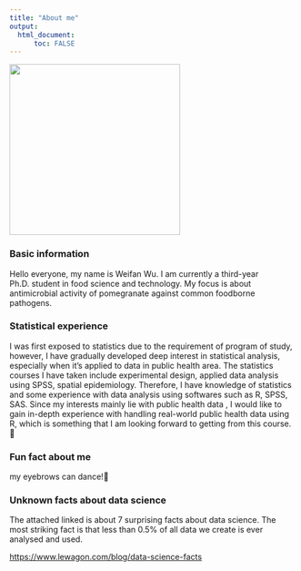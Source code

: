 ---
title: "About me"
output: 
  html_document:
      toc: FALSE
---

![](picture.png){fig-align="center" width="300"}

### **Basic information**

Hello everyone, my name is Weifan Wu. I am currently a third-year Ph.D. student in food science and technology. My focus is about antimicrobial activity of pomegranate against common foodborne pathogens.

### **Statistical experience**

I was first exposed to statistics due to the requirement of program of study, however, I have gradually developed deep interest in statistical analysis, especially when it's applied to data in public health area. The statistics courses I have taken include experimental design, applied data analysis using SPSS, spatial epidemiology. Therefore, I have knowledge of statistics and some experience with data analysis using softwares such as R, SPSS, SAS. Since my interests mainly lie with public health data , I would like to gain in-depth experience with handling real-world public health data using R, which is something that I am looking forward to getting from this course.🥳

### **Fun fact about me**

my eyebrows can dance!🤣

### **Unknown facts about data science**

The attached linked is about 7 surprising facts about data science. The most striking fact is that less than 0.5% of all data we create is ever analysed and used.

<https://www.lewagon.com/blog/data-science-facts>
